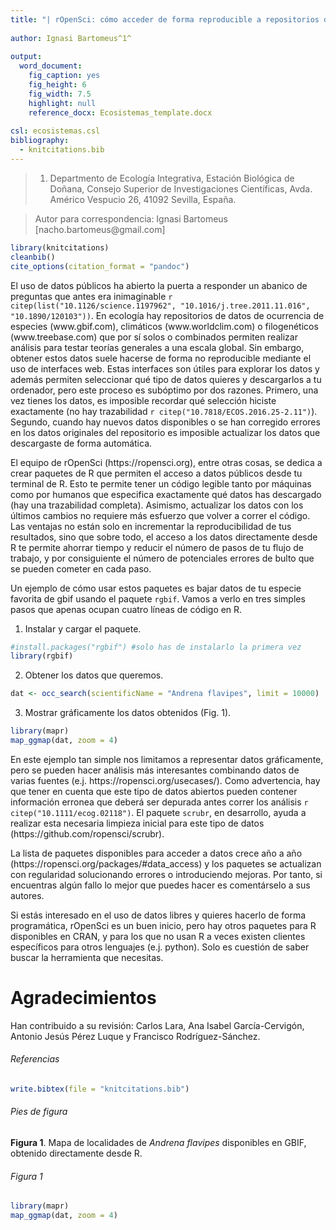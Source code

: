 ```yaml
---
title: "| rOpenSci: cómo acceder de forma reproducible a repositorios de datos públicos \n"
  
author: Ignasi Bartomeus^1^
  
output:
  word_document:
    fig_caption: yes
    fig_height: 6
    fig_width: 7.5
    highlight: null
    reference_docx: Ecosistemas_template.docx
    
csl: ecosistemas.csl
bibliography: 
  - knitcitations.bib
---
```



> (1) Departmento de Ecología Integrativa, Estación Biológica de Doñana, Consejo Superior de Investigaciones Científicas, Avda. Américo Vespucio 26, 41092 Sevilla, España.

> Autor para correspondencia: Ignasi Bartomeus [nacho.bartomeus@gmail.com]


```r
library(knitcitations)
cleanbib()   
cite_options(citation_format = "pandoc")
```

El uso de datos públicos ha abierto la puerta a responder un abanico de preguntas que antes era inimaginable `r citep(list("10.1126/science.1197962", "10.1016/j.tree.2011.11.016", "10.1890/120103"))`. En ecología hay repositorios de datos de ocurrencia de especies (www.gbif.com), climáticos (www.worldclim.com) o filogenéticos (www.treebase.com) que por sí solos o combinados permiten realizar análisis para testar teorías generales a una escala global. Sin embargo, obtener estos datos suele hacerse de forma no reproducible mediante el uso de interfaces web. Estas interfaces son útiles para explorar los datos y además permiten seleccionar qué tipo de datos quieres y descargarlos a tu ordenador, pero este proceso es subóptimo por dos razones. Primero, una vez tienes los datos, es imposible recordar qué selección hiciste exactamente (no hay trazabilidad `r citep("10.7818/ECOS.2016.25-2.11")`). Segundo, cuando hay nuevos datos disponibles o se han corregido errores en los datos originales del repositorio es imposible actualizar los datos que descargaste de forma automática. 

El equipo de rOpenSci (https://ropensci.org), entre otras cosas, se dedica a crear paquetes de R que permiten el acceso a datos públicos desde tu terminal de R. Esto te permite tener un código legible tanto por máquinas como por humanos que especifica exactamente qué datos has descargado (hay una trazabilidad completa). Asimismo, actualizar los datos con los últimos cambios no requiere más esfuerzo que volver a correr el código. Las ventajas no están solo en incrementar la reproducibilidad de tus resultados, sino que sobre todo, el acceso a los datos directamente desde R te permite ahorrar tiempo y reducir el número de pasos de tu flujo de trabajo, y por consiguiente el número de potenciales errores de bulto que se pueden cometer en cada paso.

Un ejemplo de cómo usar estos paquetes es bajar datos de tu especie favorita de gbif usando el paquete `rgbif`. Vamos a verlo en tres simples pasos que apenas ocupan cuatro líneas de código en R.

1) Instalar y cargar el paquete.

```r
#install.packages("rgbif") #solo has de instalarlo la primera vez
library(rgbif)
```

2) Obtener los datos que queremos.
```r
dat <- occ_search(scientificName = "Andrena flavipes", limit = 10000)
```


3) Mostrar gráficamente los datos obtenidos (Fig. 1).

```r
library(mapr)
map_ggmap(dat, zoom = 4)
```

En este ejemplo tan simple nos limitamos a representar datos gráficamente, pero se pueden hacer análisis más interesantes combinando datos de varias fuentes (e.j. https://ropensci.org/usecases/). Como advertencia, hay que tener en cuenta que este tipo de datos abiertos pueden contener información erronea que deberá ser depurada antes correr los análisis `r citep("10.1111/ecog.02118")`. El paquete `scrubr`, en desarrollo, ayuda a realizar esta necesaria limpieza inicial para este tipo de datos (https://github.com/ropensci/scrubr).

La lista de paquetes disponibles para acceder a datos crece año a año (https://ropensci.org/packages/#data_access) y los paquetes se actualizan con regularidad solucionando errores o introduciendo mejoras. Por tanto, si encuentras algún fallo lo mejor que puedes hacer es comentárselo a sus autores. 

Si estás interesado en el uso de datos libres y quieres hacerlo de forma programática, rOpenSci es un buen inicio, pero hay otros paquetes para R disponibles en CRAN, y para los que no usan R a veces existen clientes específicos para otros lenguajes (e.j. python). Solo es cuestión de saber buscar la herramienta que necesitas.

# Agradecimientos

Han contribuido a su revisión: Carlos Lara, Ana Isabel García-Cervigón, Antonio Jesús Pérez Luque y Francisco Rodríguez-Sánchez.


###### Referencias

```r
write.bibtex(file = "knitcitations.bib")
```

<div id = "refs"></div>



###### Pies de figura

**Figura 1**. Mapa de localidades de *Andrena flavipes* disponibles en GBIF, obtenido directamente desde R.



###### Figura 1

```r
library(mapr)
map_ggmap(dat, zoom = 4)
```
